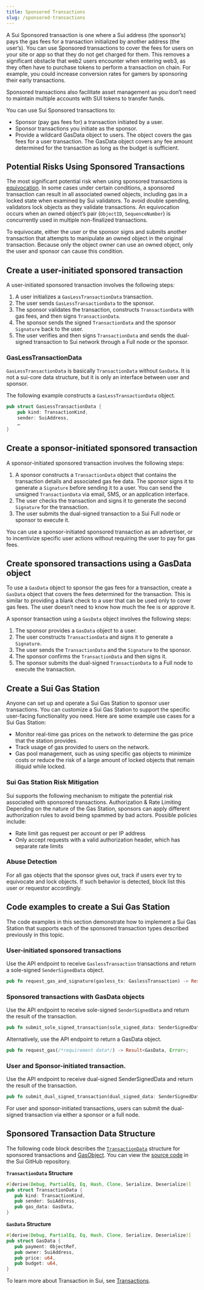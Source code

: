 ```yaml
---
title: Sponsored Transactions
slug: /sponsored-transactions
---
```


A Sui Sponsored transaction is one where a Sui address (the sponsor’s) pays the gas fees for a transaction initialized by another address (the user’s). You can use Sponsored transactions to cover the fees for users on your site or app so that they do not get charged for them. This removes a significant obstacle that web2 users encounter when entering web3, as they often have to purchase tokens to perform a transaction on chain. For example, you could increase conversion rates for gamers by sponsoring their early transactions.

Sponsored transactions also facilitate asset management as you don’t need to maintain multiple accounts with SUI tokens to transfer funds.

You can use Sui Sponsored transactions to:

- Sponsor (pay gas fees for) a transaction initiated by a user.
- Sponsor transactions you initiate as the sponsor.
- Provide a wildcard GasData object to users. The object covers the gas fees for a user transaction. The GasData object covers any fee amount determined for the transaction as long as the budget is sufficient.

## Potential Risks Using Sponsored Transactions

The most significant potential risk when using sponsored transactions is [equivocation](../../reference/sui-framework/sui-glossary.mdx#equivocation). In some cases under certain conditions, a sponsored transaction can result in all associated owned objects, including gas in a locked state when examined by Sui validators. To avoid double spending, validators lock objects as they validate transactions. An equivocation occurs when an owned object’s pair (`ObjectID`, `SequenceNumber`) is concurrently used in multiple non-finalized transactions.

To equivocate, either the user or the sponsor signs and submits another transaction that attempts to manipulate an owned object in the original transaction. Because only the object owner can use an owned object, only the user and sponsor can cause this condition.

## Create a user-initiated sponsored transaction

A user-initiated sponsored transaction involves the following steps:

1.  A user initializes a `GasLessTransactionData` transaction.
1.  The user sends `GasLessTransactionData` to the sponsor.
1.  The sponsor validates the transaction, constructs `TransactionData` with gas fees, and then signs `TransactionData`.
1.  The sponsor sends the signed `TransactionData` and the sponsor `Signature` back to the user.
1.  The user verifies and then signs `TransactionData` and sends the dual-signed transaction to Sui network through a Full node or the sponsor.

### GasLessTransactionData

`GasLessTransactionData` is basically `TransactionData` without `GasData`. It is not a sui-core data structure, but it is only an interface between user and sponsor.

The following example constructs a `GasLessTransactionData` object.

```rust
pub struct GasLessTransactionData {
    pub kind: TransactionKind,
    sender: SuiAddress,
    …
}
```

## Create a sponsor-initiated sponsored transaction

A sponsor-initiated sponsored transaction involves the following steps:

1.  A sponsor constructs a `TransactionData` object that contains the transaction details and associated gas fee data. The sponsor signs it to generate a `Signature` before sending it to a user. You can send the unsigned `TransactionData` via email, SMS, or an application interface.
1.  The user checks the transaction and signs it to generate the second `Signature` for the transaction.
1.  The user submits the dual-signed transaction to a Sui Full node or sponsor to execute it.

You can use a sponsor-initiated sponsored transaction as an advertiser, or to incentivize specific user actions without requiring the user to pay for gas fees.

## Create sponsored transactions using a GasData object

To use a `GasData` object to sponsor the gas fees for a transaction, create a `GasData` object that covers the fees determined for the transaction. This is similar to providing a blank check to a user that can be used only to cover gas fees. The user doesn’t need to know how much the fee is or approve it.

A sponsor transaction using a `GasData` object involves the following steps:

1.  The sponsor provides a `GasData` object to a user.
1.  The user constructs `TransactionData` and signs it to generate a `Signature`.
1.  The user sends the `TransactionData` and the `Signature` to the sponsor.
1.  The sponsor confirms the `TransactionData` and then signs it.
1.  The sponsor submits the dual-signed `TransactionData` to a Full node to execute the transaction.

## Create a Sui Gas Station

Anyone can set up and operate a Sui Gas Station to sponsor user transactions. You can customize a Sui Gas Station to support the specific user-facing functionality you need. Here are some example use cases for a Sui Gas Station:

- Monitor real-time gas prices on the network to determine the gas price that the station provides.
- Track usage of gas provided to users on the network.
- Gas pool management, such as using specific gas objects to minimize costs or reduce the risk of a large amount of locked objects that remain illiquid while locked.

### Sui Gas Station Risk Mitigation

Sui supports the following mechanism to mitigate the potential risk associated with sponsored transactions.
Authorization & Rate Limiting
Depending on the nature of the Gas Station, sponsors can apply different authorization rules to avoid being spammed by bad actors. Possible policies include:

- Rate limit gas request per account or per IP address
- Only accept requests with a valid authorization header, which has separate rate limits

### Abuse Detection

For all gas objects that the sponsor gives out, track if users ever try to equivocate and lock objects. If such behavior is detected, block list this user or requestor accordingly.

## Code examples to create a Sui Gas Station

The code examples in this section demonstrate how to implement a Sui Gas Station that supports each of the sponsored transaction types described previously in this topic.

### User-initiated sponsored transactions

Use the API endpoint to receive `GaslessTransaction` transactions and return a sole-signed `SenderSignedData` object.

```rust
pub fn request_gas_and_signature(gasless_tx: GaslessTransaction) -> Result<SenderSignedData, Error>;
```

### Sponsored transactions with GasData objects

Use the API endpoint to receive sole-signed `SenderSignedData` and return the result of the transaction.

```rust
pub fn submit_sole_signed_transaction(sole_signed_data: SenderSignedData) -> Result<(Transaction, CertifiedTransactionEffects), Error>;
```

Alternatively, use the API endpoint to return a GasData object.

```rust
pub fn request_gas(/*requirement data*/) -> Result<GasData, Error>;
```

### User and Sponsor-initiated transaction.

Use the API endpoint to receive dual-signed SenderSignedData and return the result of the transaction.

```rust
pub fn submit_dual_signed_transaction(dual_signed_data: SenderSignedData) -> Result<(Transaction, CertifiedTransactionEffects), Error>;
```

For user and sponsor-initiated transactions, users can submit the dual-signed transaction via either a sponsor or a full node.

## Sponsored Transaction Data Structure

The following code block describes the [`TransactionData`](https://github.com/MystenLabs/sui/blob/main/crates/sui-types/src/messages.rs#L999) structure for sponsored transactions and [GasObject](https://github.com/MystenLabs/sui/blob/main/crates/sui-types/src/messages.rs#L982). You can view the [source code](https://github.com/MystenLabs/sui/blob/main/crates/sui-types/src/messages.rs) in the Sui GitHub repository.

**`TransactionData` Structure**

```rust
#[derive(Debug, PartialEq, Eq, Hash, Clone, Serialize, Deserialize)]
pub struct TransactionData {
   pub kind: TransactionKind,
   pub sender: SuiAddress,
   pub gas_data: GasData,
}
```

**`GasData` Structure**

```rust
#[derive(Debug, PartialEq, Eq, Hash, Clone, Serialize, Deserialize)]
pub struct GasData {
   pub payment: ObjectRef,
   pub owner: SuiAddress,
   pub price: u64,
   pub budget: u64,
}
```

To learn more about Transaction in Sui, see [Transactions](../../learn/core-concepts/transactions.mdx).
